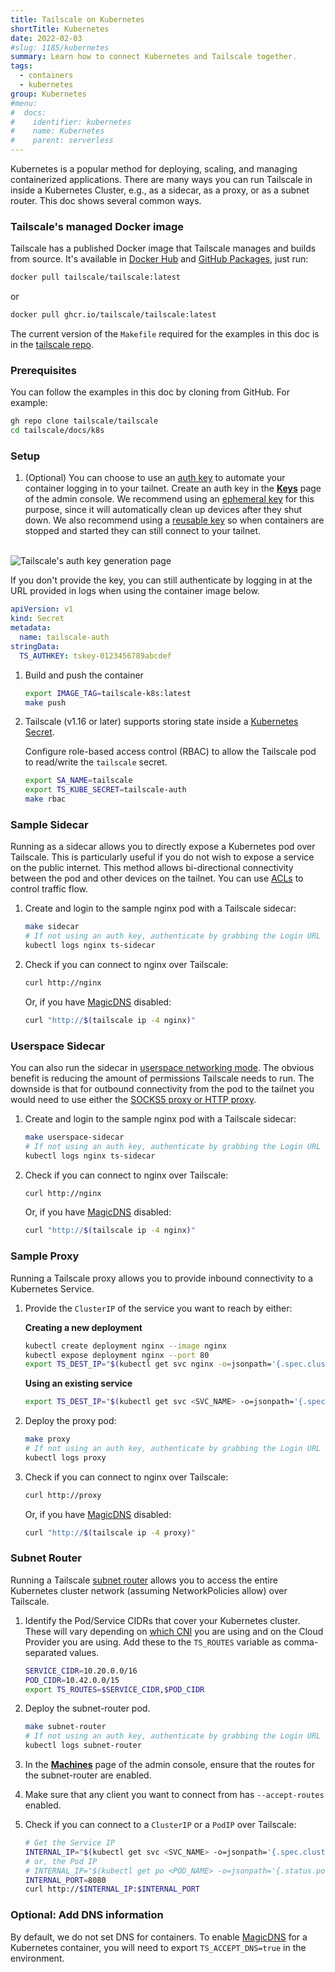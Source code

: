 ```yaml
---
title: Tailscale on Kubernetes
shortTitle: Kubernetes
date: 2022-02-03
#slug: 1185/kubernetes
summary: Learn how to connect Kubernetes and Tailscale together.
tags:
  - containers
  - kubernetes
group: Kubernetes
#menu:
#  docs:
#    identifier: kubernetes
#    name: Kubernetes
#    parent: serverless
---
```


Kubernetes is a popular method for deploying, scaling, and managing containerized
applications. There are many ways you can run Tailscale in inside a Kubernetes Cluster,
e.g., as a sidecar, as a proxy, or as a subnet router. This doc shows several common ways.

### Tailscale's managed Docker image

Tailscale has a published Docker image that Tailscale manages and builds from source. It's available in [Docker Hub](https://hub.docker.com/r/tailscale/tailscale) and [GitHub Packages](https://github.com/orgs/tailscale/packages/container/package/tailscale), just run:

```bash
docker pull tailscale/tailscale:latest
```

or

```bash
docker pull ghcr.io/tailscale/tailscale:latest
```

The current version of the `Makefile` required for the examples in this doc is in the [tailscale repo](https://github.com/tailscale/tailscale/blob/main/docs/k8s/Makefile).

### Prerequisites

You can follow the examples in this doc by cloning from GitHub. For example:

```bash
gh repo clone tailscale/tailscale
cd tailscale/docs/k8s
```

### Setup

1. (Optional) You can choose to use an [auth key][auth keys] to automate your container logging in
   to your tailnet. Create an auth key in the [**Keys**][auth keys page] page of the admin console.
   We recommend using an [ephemeral key][ephemeral node] for this purpose, since it will
   automatically clean up devices after they shut down. We also recommend using a
   [reusable key][reusable key] so when containers are stopped and started they can still connect to
   your tailnet.

<br />
<Image
  alt="Tailscale's auth key generation page"
  className="bordered"
  width={800}
  height={1156}
  src="/images/solutions/kubernetes/ephemeral-keys.png"
/>

If you don't provide the key, you can still authenticate by logging in at the URL provided in logs when using the container image below.

```yaml
apiVersion: v1
kind: Secret
metadata:
  name: tailscale-auth
stringData:
  TS_AUTHKEY: tskey-0123456789abcdef
```

1. Build and push the container

   ```bash
   export IMAGE_TAG=tailscale-k8s:latest
   make push
   ```

1. Tailscale (v1.16 or later) supports storing state inside a
   [Kubernetes Secret](https://kubernetes.io/docs/concepts/configuration/secret/).

   Configure role-based access control (RBAC) to allow the Tailscale pod to read/write the `tailscale` secret.

   ```bash
   export SA_NAME=tailscale
   export TS_KUBE_SECRET=tailscale-auth
   make rbac
   ```

### Sample Sidecar

Running as a sidecar allows you to directly expose a Kubernetes pod over Tailscale. This is particularly useful if you do not wish to expose a service on the public internet. This method allows bi-directional connectivity between the pod and other devices on the tailnet. You can use [ACLs][acls] to control traffic flow.

1. Create and login to the sample nginx pod with a Tailscale sidecar:

   ```bash
   make sidecar
   # If not using an auth key, authenticate by grabbing the Login URL here:
   kubectl logs nginx ts-sidecar
   ```

1. Check if you can connect to nginx over Tailscale:

   ```bash
   curl http://nginx
   ```

   Or, if you have [MagicDNS][magicdns] disabled:

   ```bash
   curl "http://$(tailscale ip -4 nginx)"
   ```

### Userspace Sidecar

You can also run the sidecar in [userspace networking mode][userspace]. The obvious benefit is reducing the amount of permissions Tailscale needs to run. The downside is that for outbound connectivity from the pod to the tailnet you would need to use either the [SOCKS5 proxy or HTTP proxy][socks5 vs http].

1. Create and login to the sample nginx pod with a Tailscale sidecar:

   ```bash
   make userspace-sidecar
   # If not using an auth key, authenticate by grabbing the Login URL here:
   kubectl logs nginx ts-sidecar
   ```

1. Check if you can connect to nginx over Tailscale:

   ```bash
   curl http://nginx
   ```

   Or, if you have [MagicDNS][magicdns] disabled:

   ```bash
   curl "http://$(tailscale ip -4 nginx)"
   ```

### Sample Proxy

Running a Tailscale proxy allows you to provide inbound connectivity to a Kubernetes Service.

1. Provide the `ClusterIP` of the service you want to reach by either:

   **Creating a new deployment**

   ```bash
   kubectl create deployment nginx --image nginx
   kubectl expose deployment nginx --port 80
   export TS_DEST_IP="$(kubectl get svc nginx -o=jsonpath='{.spec.clusterIP}')"
   ```

   **Using an existing service**

   ```bash
   export TS_DEST_IP="$(kubectl get svc <SVC_NAME> -o=jsonpath='{.spec.clusterIP}')"
   ```

1. Deploy the proxy pod:

   ```bash
   make proxy
   # If not using an auth key, authenticate by grabbing the Login URL here:
   kubectl logs proxy
   ```

1. Check if you can connect to nginx over Tailscale:

   ```bash
   curl http://proxy
   ```

   Or, if you have [MagicDNS][magicdns] disabled:

   ```bash
   curl "http://$(tailscale ip -4 proxy)"
   ```

### Subnet Router

Running a Tailscale [subnet router][subnets] allows you to access the entire Kubernetes cluster network (assuming NetworkPolicies allow) over Tailscale.

1. Identify the Pod/Service CIDRs that cover your Kubernetes cluster. These will vary depending on [which CNI](https://kubernetes.io/docs/concepts/cluster-administration/networking/) you are using and on the Cloud Provider you are using. Add these to the `TS_ROUTES` variable as comma-separated values.

   ```bash
   SERVICE_CIDR=10.20.0.0/16
   POD_CIDR=10.42.0.0/15
   export TS_ROUTES=$SERVICE_CIDR,$POD_CIDR
   ```

1. Deploy the subnet-router pod.

   ```bash
   make subnet-router
   # If not using an auth key, authenticate by grabbing the Login URL here:
   kubectl logs subnet-router
   ```

1. In the [**Machines**][machines page] page of the admin console, ensure that the routes for the subnet-router are enabled.

1. Make sure that any client you want to connect from has `--accept-routes` enabled.

1. Check if you can connect to a `ClusterIP` or a `PodIP` over Tailscale:

   ```bash
   # Get the Service IP
   INTERNAL_IP="$(kubectl get svc <SVC_NAME> -o=jsonpath='{.spec.clusterIP}')"
   # or, the Pod IP
   # INTERNAL_IP="$(kubectl get po <POD_NAME> -o=jsonpath='{.status.podIP}')"
   INTERNAL_PORT=8080
   curl http://$INTERNAL_IP:$INTERNAL_PORT
   ```

### Optional: Add DNS information

By default, we do not set DNS for containers. To enable [MagicDNS][magicdns] for a Kubernetes container, you will need to export `TS_ACCEPT_DNS=true` in the environment.

[acls]: /kb/1018/acls/
[auth keys]: /kb/1085/auth-keys/
[auth keys page]: https://login.tailscale.com/admin/settings/keys
[ephemeral node]: /kb/1111/ephemeral-nodes
[machines page]: https://login.tailscale.com/admin/machines
[magicdns]: /kb/1081/magicdns/
[reusable key]: /kb/1085/auth-keys/#types-of-auth-keys
[socks5 vs http]: /kb/1112/userspace-networking/#socks5-vs-http
[subnets]: /kb/1019/subnets/
[userspace]: /kb/1112/userspace-networking/
